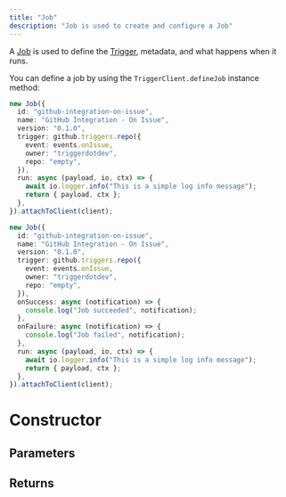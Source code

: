 ```yaml
---
title: "Job"
description: "Job is used to create and configure a Job"
---
```


A [Job](/documentation/concepts/jobs) is used to define the [Trigger](/documentation/concepts/triggers), metadata, and what happens when it runs.

You can define a job by using the `TriggerClient.defineJob` instance method:

<RequestExample>

```ts Example
new Job({
  id: "github-integration-on-issue",
  name: "GitHub Integration - On Issue",
  version: "0.1.0",
  trigger: github.triggers.repo({
    event: events.onIssue,
    owner: "triggerdotdev",
    repo: "empty",
  }),
  run: async (payload, io, ctx) => {
    await io.logger.info("This is a simple log info message");
    return { payload, ctx };
  },
}).attachToClient(client);
```

```ts notifications
new Job({
  id: "github-integration-on-issue",
  name: "GitHub Integration - On Issue",
  version: "0.1.0",
  trigger: github.triggers.repo({
    event: events.onIssue,
    owner: "triggerdotdev",
    repo: "empty",
  }),
  onSuccess: async (notification) => {
    console.log("Job succeeded", notification);
  },
  onFailure: async (notification) => {
    console.log("Job failed", notification);
  },
  run: async (payload, io, ctx) => {
    await io.logger.info("This is a simple log info message");
    return { payload, ctx };
  },
}).attachToClient(client);
```

</RequestExample>

# Constructor

## Parameters

<Snippet file="jobs/options.mdx" />

## Returns

<ResponseField name="Job instance" type="Job" />
